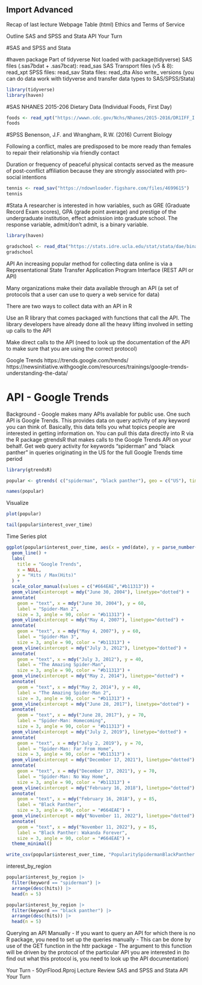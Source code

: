 ## Import Advanced

Recap of last lecture
  Webpage Table (html)
  Ethics and Terms of Service
  
Outline
  SAS and SPSS and Stata
  API
  Your Turn

#SAS and SPSS and Stata

#haven package
Part of tidyverse
Not loaded with package(tidyverse)
SAS files (.sas7bdat + .sas7bcat): read_sas
SAS Transport files (v5 & 8): read_xpt
SPSS files: read_sav
Stata files: read_dta
Also write_ versions (you can do data work with tidyverse and transfer data types to SAS/SPSS/Stata)

```r
library(tidyverse)
library(haven)
```

#SAS
NHANES 2015-206 Dietary Data (Individual Foods, First Day)
```r
foods <- read_xpt("https://wwwn.cdc.gov/Nchs/Nhanes/2015-2016/DR1IFF_I.XPT")
foods
```

#SPSS
Benenson, J.F. and Wrangham, R.W. (2016) Current Biology

Following a conflict, males are predisposed to be more ready than females to repair their relationship via friendly contact

Duration or frequency of peaceful physical contacts served as the measure of post-conflict affiliation because they are strongly associated with pro-social intentions
```r
tennis <- read_sav("https://ndownloader.figshare.com/files/4699615")
tennis
```

#Stata
A researcher is interested in how variables, such as GRE (Graduate Record Exam scores), GPA (grade point average) and prestige of the undergraduate institution, effect admission into graduate school. The response variable, admit/don’t admit, is a binary variable.
```r
library(haven)

gradschool <- read_dta("https://stats.idre.ucla.edu/stat/stata/dae/binary.dta")
gradschool
```

API
An increasing popular method for collecting data online is via a Representational State Transfer Application Program Interface (REST API or API)

Many organizations make their data available through an API (a set of protocols that a user can use to query a web service for data)

There are two ways to collect data with an API in R

Use an R library that comes packaged with functions that call the API. The library developers have already done all the heavy lifting involved in setting up calls to the API

Make direct calls to the API (need to look up the documentation of the API to make sure that you are using the correct protocol)


Google Trends
https://trends.google.com/trends/
https://newsinitiative.withgoogle.com/resources/trainings/google-trends-understanding-the-data/

# API - Google Trends
Background - Google makes many APIs available for public use. One such API is Google Trends. This provides data on query activity of any keyword you can think of. Basically, this data tells you what topics people are interested in getting information on. You can pull this data directly into R via the R package gtrendsR that makes calls to the Google Trends API on your behalf.
Get web query activity for keywords “spiderman” and “black panther” in queries originating in the US for the full Google Trends time period
```r
library(gtrendsR)

popular <- gtrends( c("spiderman", "black panther"), geo = c("US"), time = "all")

names(popular)
```
Visualize
```r
plot(popular)
```

```r
tail(popular$interest_over_time)
```
Time Series plot
```r
ggplot(popular$interest_over_time, aes(x = ymd(date), y = parse_number(hits), color = keyword)) +
  geom_line() + 
  labs(
    title = "Google Trends",
    x = NULL,
    y = "Hits / Max(Hits)"
  ) +
  scale_color_manual(values = c("#664EAE","#b11313")) +
  geom_vline(xintercept = mdy("June 30, 2004"), linetype="dotted") +
  annotate(
    geom = "text", x = mdy("June 30, 2004"), y = 60,
    label = "Spider-Man 2", 
    size = 3, angle = 90, color = "#b11313") + 
  geom_vline(xintercept = mdy("May 4, 2007"), linetype="dotted") +
  annotate(
    geom = "text", x = mdy("May 4, 2007"), y = 60,
    label = "Spider-Man 3", 
    size = 3, angle = 90, color = "#b11313") + 
  geom_vline(xintercept = mdy("July 3, 2012"), linetype="dotted") +
  annotate(
    geom = "text", x = mdy("July 3, 2012"), y = 40,
    label = "The Amazing Spider-Man", 
    size = 3, angle = 90, color = "#b11313") + 
  geom_vline(xintercept = mdy("May 2, 2014"), linetype="dotted") +
  annotate(
    geom = "text", x = mdy("May 2, 2014"), y = 40,
    label = "The Amazing Spider-Man 2", 
    size = 3, angle = 90, color = "#b11313") + 
  geom_vline(xintercept = mdy("June 28, 2017"), linetype="dotted") +
  annotate(
    geom = "text", x = mdy("June 28, 2017"), y = 70,
    label = "Spider-Man: Homecoming", 
    size = 3, angle = 90, color = "#b11313") + 
  geom_vline(xintercept = mdy("July 2, 2019"), linetype="dotted") +
  annotate(
    geom = "text", x = mdy("July 2, 2019"), y = 70,
    label = "Spider-Man: Far From Home", 
    size = 3, angle = 90, color = "#b11313") + 
  geom_vline(xintercept = mdy("December 17, 2021"), linetype="dotted") +
  annotate(
    geom = "text", x = mdy("December 17, 2021"), y = 70,
    label = "Spider-Man: No Way Home", 
    size = 3, angle = 90, color = "#b11313") + 
  geom_vline(xintercept = mdy("February 16, 2018"), linetype="dotted") +
  annotate(
    geom = "text", x = mdy("February 16, 2018"), y = 85,
    label = "Black Panther", 
    size = 3, angle = 90, color = "#664EAE") + 
  geom_vline(xintercept = mdy("November 11, 2022"), linetype="dotted") +
  annotate(
    geom = "text", x = mdy("November 11, 2022"), y = 85,
    label = "Black Panther: Wakanda Forever", 
    size = 3, angle = 90, color = "#664EAE") + 
  theme_minimal()
```

```r
write_csv(popular$interest_over_time, "PopularitySpidermanBlackPanther.csv")
```

interest_by_region
```r
popular$interest_by_region |>
  filter(keyword == "spiderman") |>
  arrange(desc(hits)) |>
  head(n = 5)
```
```r
popular$interest_by_region |>
  filter(keyword == "black panther") |>
  arrange(desc(hits)) |>
  head(n = 5)
```



Querying an API Manually
- If you want to query an API for which there is no R package, you need to set up the queries manually
- This can be done by use of the GET function in the httr package
- The argument to this function will be driven by the protocol of the particular API you are interested in (to find out what this protocol is, you need to look up the API documentation)

Your Turn - 50yrFlood.Rproj
Lecture Review
  SAS and SPSS and Stata
  API
  Your Turn